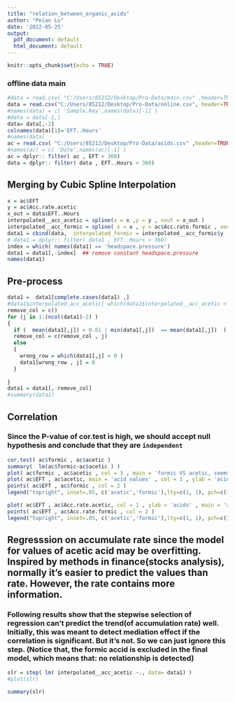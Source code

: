 ```yaml
---
title: "relation_between_organic_acids"
author: "Peian Lu"
date: '2022-05-25'
output:
  pdf_document: default
  html_document: default
---
```


```r
knitr::opts_chunk$set(echo = TRUE)
```

### offline data main
```r
#data = read.csv( "C:/Users/85212/Desktop/Pro-Data/main.csv" ,header=TRUE) 
data = read.csv("C:/Users/85212/Desktop/Pro-Data/online.csv", header=TRUE)
#names(data) = c( 'Sample.Key',names(data)[-1] )
#data = data[-1,]
data= data[,-2]
colnames(data)[1]='EFT..Hours'
#names(data)
ac = read.csv( "C:/Users/85212/Desktop/Pro-Data/acids.csv" ,header=TRUE) 
#names(ac) = c( 'Date',names(ac)[-1] )
ac = dplyr:: filter( ac , EFT < 360)
data = dplyr:: filter( data , EFT..Hours < 360)
```

## Merging by Cubic Spline Interpolation
```r
x = ac$EFT
y = ac$Acc.rate.acetic
x_out = data$EFT..Hours
interpolated__acc_acetic = spline(x = x ,y = y , xout = x_out )
interpolated__acc_formic = spline( x = x , y = ac$Acc.rate.formic , xout = x_out)
data1 = cbind(data,  interpolated_formic = interpolated__acc_formic$y , interpolated__acc_acetic=interpolated__acc_acetic$y ) 
# data1 = dplyr:: filter( data1 , EFT..Hours < 360)
index = which( names(data1) == 'headspace.pressure')
data1 = data1[,-index]  ## remove constant headspace.pressure
names(data1)
```

## Pre-process
```r
data1 =  data1[complete.cases(data1) ,]
#data1$interpolated_acc_acetic[ which(data1$interpolated__acc_acetic < 0 )] = 0
remove_col = c()
for (j in 1:(ncol(data1)-2) ) 
{
  if (  mean(data1[,j]) < 0.01 | min(data1[,j])  == mean(data1[,j])  )
  remove_col = c(remove_col , j)
  else
  {
    wrong_row = which(data1[,j] < 0 )
    data1[wrong_row , j] = 0
  }
  
}
data1 = data1[,-remove_col]
#summary(data1)
```

## Correlation 
### Since the P-value of cor.test is high, we should accept null hypothesis and conclude that they are `independent` 
```r
cor.test( ac$formic , ac$acetic )
summary(  lm(ac$formic~ac$acetic ) )
plot( ac$formic , ac$acetic , col = 3 , main = 'formic VS acetic, seems to be independent')
plot( ac$EFT , ac$acetic, main = 'acid values' , col = 1 , ylab = 'acids '  )
points( ac$EFT , ac$formic , col = 2 )
legend("topright", inset=.05, c('acetic','formic'),lty=c(1, 1), pch=c(1, 1), col=c(1, 2))

plot( ac$EFT , ac$Acc.rate.acetic, col = 1 , ylab = 'acids' , main = 'acc rate')
points( ac$EFT , ac$Acc.rate.formic , col = 2 )
legend("topright", inset=.05, c('acetic','formic'),lty=c(1, 1), pch=c(1, 1), col=c(1, 2))
```
## Regresssion on accumulate rate since the model for values of acetic acid may be overfitting. Inspired by methods in finance(stocks analysis), normally it's easier to predict the values than rate. However, the rate contains more information.
### Following results show that the stepwise selection of regression can't predict the trend(of accumulation rate) well. Initially, this was meant to detect mediation effect if the correlation is significant. But it's not. So we can just ignore this step. (Notice that, the formic accid is excluded in the final model, which means that: no relationship is detected) 
```r
slr = step( lm( interpolated__acc_acetic ~., data= data1) )
#plot(slr)
```
```r
summary(slr)
```



